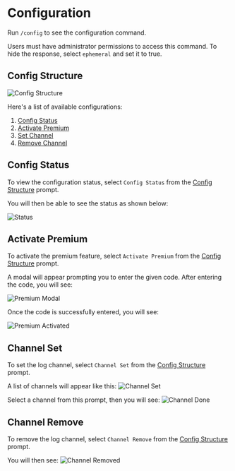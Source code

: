
# Configuration

Run `/config` to see the configuration command.

<Callout type="warning">Users must have administrator permissions to access this command.</Callout>
<Callout type="info">To hide the response, select `ephemeral` and set it to true.</Callout>

## Config Structure

![Config Structure](public/cfg-prompt.png)

Here's a list of available configurations:

1. [Config Status](#config-status)
2. [Activate Premium](#activate-premium)
3. [Set Channel](#channel-set)
4. [Remove Channel](#channel-remove)

## Config Status

To view the configuration status, select `Config Status` from the [Config Structure](#config-structure) prompt.

You will then be able to see the status as shown below:

![Status](public/cfg-status.png)

## Activate Premium

To activate the premium feature, select `Activate Premium` from the [Config Structure](#config-structure) prompt.

A modal will appear prompting you to enter the given code. After entering the code, you will see:

![Premium Modal](public/cfg-premium-prompt.png)

Once the code is successfully entered, you will see:

![Premium Activated](public/cfg-premium-done.png)

## Channel Set

To set the log channel, select `Channel Set` from the [Config Structure](#config-structure) prompt.

A list of channels will appear like this:
![Channel Set](public/cfg-channel-set.png)

Select a channel from this prompt, then you will see:
![Channel Done](public/cfg-channel-done.png)

## Channel Remove

To remove the log channel, select `Channel Remove` from the [Config Structure](#config-structure) prompt.

You will then see:
![Channel Removed](public/cfg-channel-remove.png)
